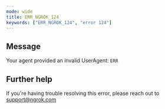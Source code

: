 ```yaml
---
mode: wide
title: ERR_NGROK_124
keywords: ["ERR_NGROK_124", "error 124"]
---
```


## Message

Your agent provided an invalid UserAgent: `ERR`

## Further help

If you're having trouble resolving this error, please reach out to [support@ngrok.com](mailto:support@ngrok.com?subject=Help%20with%20ERR_NGROK_124)
